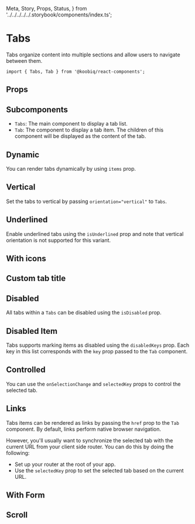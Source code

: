   Meta,
  Story,
  Props,
  Status,
} from '../../../../../.storybook/components/index.ts';


<Meta of={Stories} />

# Tabs

<Status variant="experimental" />

Tabs organize content into multiple sections and allow users to navigate between them.

```tsx
import { Tabs, Tab } from '@koobiq/react-components';
```

<Story of={Stories.Base} />

## Props

<Props />

## Subcomponents

- `Tabs`: The main component to display a tab list.
- `Tab`: The component to display a tab item. The children of this component will be displayed as the content of the tab.

## Dynamic

You can render tabs dynamically by using `items` prop.

<Story of={Stories.Dynamic} />

## Vertical

Set the tabs to vertical by passing `orientation="vertical"` to `Tabs`.

<Story of={Stories.Vertical} />

## Underlined

Enable underlined tabs using the `isUnderlined` prop and note that vertical orientation is not supported for this variant.

<Story of={Stories.Underlined} />

## With icons

<Story of={Stories.WithIcons} />

## Custom tab title

<Story of={Stories.CustomTabTitle} />

## Disabled

All tabs within a `Tabs` can be disabled using the `isDisabled` prop.

<Story of={Stories.Disabled} />

## Disabled Item

Tabs supports marking items as disabled using the `disabledKeys` prop.
Each key in this list corresponds with the `key` prop passed to the `Tab` component.

<Story of={Stories.DisabledItem} />

## Controlled

You can use the `onSelectionChange` and `selectedKey` props to control the selected tab.

<Story of={Stories.Controlled} />

## Links

Tabs items can be rendered as links by passing the `href` prop to the `Tab` component.
By default, links perform native browser navigation.

However, you'll usually want to synchronize the selected tab with the current
URL from your client side router. You can do this by doing the following:

- Set up your router at the root of your app.
- Use the `selectedKey` prop to set the selected tab based on the current URL.

## With Form

<Story of={Stories.WithForm} />

## Scroll

<Story of={Stories.Scroll} />
